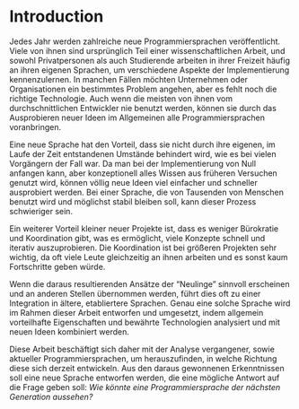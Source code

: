 # Introduction {#sec-intro}

<!--
Every year, numerous new programming languages are released.
A lot of them start out as parts of a scientific thesis, and in their spare time, both private individuals and students frequently work on their own languages to learn about various aspects of implementing them.
In some cases, businesses or organisations wish to address a specific issue, but the right technology is still missing.
Even though the majority of them are never used by the average developer, by trying out new ideas, they can generally bring all programming languages forward.
-->
Jedes Jahr werden zahlreiche neue Programmiersprachen veröffentlicht.
Viele von ihnen sind ursprünglich Teil einer wissenschaftlichen Arbeit, und sowohl Privatpersonen als auch Studierende arbeiten in ihrer Freizeit häufig an ihren eigenen Sprachen, um verschiedene Aspekte der Implementierung kennenzulernen.
In manchen Fällen möchten Unternehmen oder Organisationen ein bestimmtes Problem angehen, aber es fehlt noch die richtige Technologie.
Auch wenn die meisten von ihnen vom durchschnittlichen Entwickler nie benutzt werden, können sie durch das Ausprobieren neuer Ideen im Allgemeinen alle Programmiersprachen voranbringen.

<!--
A new language has the advantage of not being hindered by its own special circumstances that have evolved over time,
as was the case with many predecessors.
Since one can start from scratch on the implementation, but conceptually all knowledge from previous attempts is used,
completely new ideas can be tried out much easier and faster.
That process can be more difficult with a language that is used by thousands of people and should remain as stable as possible.
-->
Eine neue Sprache hat den Vorteil, dass sie nicht durch ihre eigenen, im Laufe der Zeit entstandenen Umstände behindert wird,
wie es bei vielen Vorgängern der Fall war.
Da man bei der Implementierung von Null anfangen kann, aber konzeptionell alles Wissen aus früheren Versuchen genutzt wird,
können völlig neue Ideen viel einfacher und schneller ausprobiert werden.
Bei einer Sprache, die von Tausenden von Menschen benutzt wird und möglichst stabil bleiben soll, kann dieser Prozess schwieriger sein.

<!--
Another advantage of small new projects is that there is less bureaucracy and coordination,
which makes it possible to iteratively try out many concepts quickly.
The coordination is quite important in larger projects,
as there are often many people working on them at the same time, and otherwise there would be little progress.
-->
Ein weiterer Vorteil kleiner neuer Projekte ist, dass es weniger Bürokratie und Koordination gibt,
was es ermöglicht, viele Konzepte schnell und iterativ auszuprobieren.
Die Koordination ist bei größeren Projekten sehr wichtig,
da oft viele Leute gleichzeitig an ihnen arbeiten und es sonst kaum Fortschritte geben würde.

<!--
If the resulting approaches of the "newcomers" seem to make sense and are adapted in other places,
this often results in an integration into older, more established languages.
Precisely such a language will be designed and implemented in the context of this paper by analysing generally advantageous characteristics, proven technologies, and combining them with new ideas.
-->
Wenn die daraus resultierenden Ansätze der "Neulinge" sinnvoll erscheinen und an anderen Stellen übernommen werden,
führt dies oft zu einer Integration in ältere, etabliertere Sprachen.
Genau eine solche Sprache wird im Rahmen dieser Arbeit entworfen und umgesetzt, indem allgemein vorteilhafte Eigenschaften und bewährte Technologien analysiert und mit neuen Ideen kombiniert werden.

<!--
This thesis therefore deals with the analysis of past as well as current programming languages in order to find out in which direction they are currently developing.
From the knowledge gained from this, a new language will be designed,
which should make a possible answer to the question: _What would a next generation programming language look like?_
 -->
Diese Arbeit beschäftigt sich daher mit der Analyse vergangener, sowie aktueller Programmiersprachen, um herauszufinden, in welche Richtung diese sich derzeit entwickeln.
Aus den daraus gewonnenen Erkenntnissen soll eine neue Sprache entworfen werden,
die eine mögliche Antwort auf die Frage geben soll: _Wie könnte eine Programmiersprache der nächsten Generation aussehen?_

<!--
- The goal of this paper is the conception and implementation of a new programming language called Rym

- What exactly is a programming language
  - artificial language
  - turing complete
  - general

1. general pros of programming languages
2. flaws of currently used programming languages
3. specific features of Rym based on 2. and adhearing to 1.
-->
